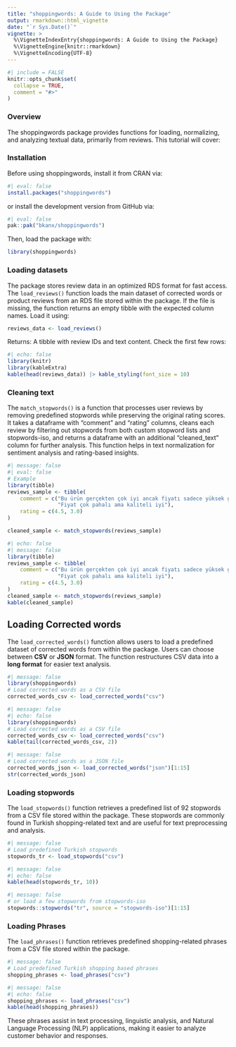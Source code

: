 ```yaml
---
title: "shoppingwords: A Guide to Using the Package"
output: rmarkdown::html_vignette
date: "`r Sys.Date()`"
vignette: >
  %\VignetteIndexEntry{shoppingwords: A Guide to Using the Package}
  %\VignetteEngine{knitr::rmarkdown}
  %\VignetteEncoding{UTF-8}
---
```


```r
#| include = FALSE
knitr::opts_chunk$set(
  collapse = TRUE,
  comment = "#>"
)
```

### Overview

The shoppingwords package provides functions for loading, normalizing, and analyzing textual data, primarily from reviews. This tutorial will cover:

### Installation

Before using shoppingwords, install it from CRAN via:

```r
#| eval: false
install.packages("shoppingwords")
```

or install the development version from GitHub via:

```r
#| eval: false
pak::pak("bkanx/shoppingwords")
```

Then, load the package with:

```r
library(shoppingwords)
```

### Loading datasets
The package stores review data in an optimized RDS format for fast access. The `load_reviews()` function loads the main dataset of corrected words or product reviews from an RDS file stored within the package. If the file is missing, the function returns an empty tibble with the expected column names. Load it using:

```r
reviews_data <- load_reviews()
```

Returns: A tibble with review IDs and text content. Check the first few rows:

```r
#| echo: false
library(knitr)
library(kableExtra)
kable(head(reviews_data)) |> kable_styling(font_size = 10)
```

### Cleaning text

The `match_stopwords()` is a function that processes user reviews by removing predefined stopwords while preserving the original rating scores. It takes a dataframe with "comment" and "rating" columns, cleans each review by filtering out stopwords from both custom stopword lists and stopwords-iso, and returns a dataframe with an additional "cleaned_text" column for further analysis. This function helps in text normalization for sentiment analysis and rating-based insights.

```r
#| message: false
#| eval: false
# Example
library(tibble)
reviews_sample <- tibble(
    comment = c("Bu ürün gerçekten çok iyi ancak fiyatı sadece yüksek gibi", 
                "Fiyat çok pahalı ama kaliteli iyi"), 
    rating = c(4.5, 3.0)
)

cleaned_sample <- match_stopwords(reviews_sample)
```

```r
#| echo: false
#| message: false
library(tibble)
reviews_sample <- tibble(
    comment = c("Bu ürün gerçekten çok iyi ancak fiyatı sadece yüksek gibi", 
                "Fiyat çok pahalı ama kaliteli iyi"), 
    rating = c(4.5, 3.0)
)
cleaned_sample <- match_stopwords(reviews_sample)
kable(cleaned_sample)
```


## Loading Corrected words
The `load_corrected_words()` function allows users to load a predefined dataset of corrected words from within the package. Users can choose between **CSV** or **JSON** format. The function restructures CSV data into a **long format** for easier text analysis.


```r
#| message: false
library(shoppingwords)
# Load corrected words as a CSV file
corrected_words_csv <- load_corrected_words("csv")
```

```r
#| message: false
#| echo: false
library(shoppingwords)
# Load corrected words as a CSV file
corrected_words_csv <- load_corrected_words("csv")
kable(tail(corrected_words_csv, 2))
```

```r
#| message: false
# Load corrected words as a JSON file
corrected_words_json <- load_corrected_words("json")[1:15]
str(corrected_words_json)
```

### Loading stopwords
The `load_stopwords()` function retrieves a predefined list of 92 stopwords from a CSV file stored within the package. These stopwords are commonly found in Turkish shopping-related text and are useful for text preprocessing and analysis.

```r
#| message: false
# Load predefined Turkish stopwords
stopwords_tr <- load_stopwords("csv")
```

```r
#| message: false
#| echo: false
kable(head(stopwords_tr, 10))
```

```r
#| message: false
# or load a few stopwords from stopwords-iso 
stopwords::stopwords("tr", source = "stopwords-iso")[1:15]
```

### Loading Phrases
The `load_phrases()` function retrieves predefined shopping-related phrases from a CSV file stored within the package. 


```r
#| message: false
# Load predefined Turkish shopping based phrases
shopping_phrases <- load_phrases("csv")
```

```r
#| message: false
#| echo: false
shopping_phrases <- load_phrases("csv")
kable(head(shopping_phrases))
```


These phrases assist in text processing, linguistic analysis, and Natural Language Processing (NLP) applications, making it easier to analyze customer behavior and responses.
